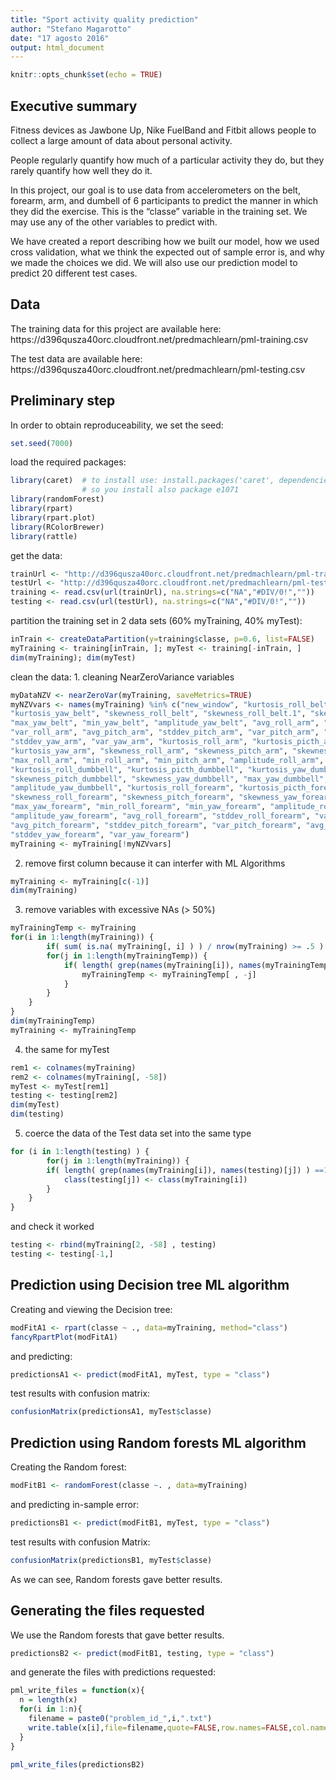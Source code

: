 ---
title: "Sport activity quality prediction"
author: "Stefano Magarotto"
date: "17 agosto 2016"
output: html_document
---

```{r setup, include=FALSE}
knitr::opts_chunk$set(echo = TRUE)
```

## Executive summary 

Fitness devices as Jawbone Up, Nike FuelBand and Fitbit allows people to collect
a large amount of data about personal activity.

People regularly quantify how much of a particular activity they do, but they 
rarely quantify how well they do it. 

In this project, our goal is to use data from accelerometers on the belt, 
forearm, arm, and dumbell of 6 participants to predict the manner in which 
they did the exercise. This is the "classe" variable in the training set. 
We may use any of the other variables to predict with. 

We have created a report describing how we built our model, how we used cross 
validation, what we think the expected out of sample error is, and why we made 
the choices we did. We will also use our prediction model to predict 
20 different test cases.

## Data

The training data for this project are available here: https://d396qusza40orc.cloudfront.net/predmachlearn/pml-training.csv

The test data are available here:
https://d396qusza40orc.cloudfront.net/predmachlearn/pml-testing.csv

## Preliminary step

In order to obtain reproduceability, we set the seed:
```{r}
set.seed(7000)
```

load the required packages:
```{r}
library(caret)  # to install use: install.packages('caret', dependencies = TRUE)
                # so you install also package e1071
library(randomForest)
library(rpart) 
library(rpart.plot) 
library(RColorBrewer)
library(rattle)
```

get the data: 
```{r}
trainUrl <- "http://d396qusza40orc.cloudfront.net/predmachlearn/pml-training.csv"
testUrl <- "http://d396qusza40orc.cloudfront.net/predmachlearn/pml-testing.csv"
training <- read.csv(url(trainUrl), na.strings=c("NA","#DIV/0!",""))
testing <- read.csv(url(testUrl), na.strings=c("NA","#DIV/0!",""))
```

partition the training set in 2 data sets (60% myTraining, 40% myTest):
```{r}
inTrain <- createDataPartition(y=training$classe, p=0.6, list=FALSE)
myTraining <- training[inTrain, ]; myTest <- training[-inTrain, ]
dim(myTraining); dim(myTest)
```

clean the data:
1. cleaning NearZeroVariance variables
```{r}
myDataNZV <- nearZeroVar(myTraining, saveMetrics=TRUE)
myNZVvars <- names(myTraining) %in% c("new_window", "kurtosis_roll_belt", "kurtosis_picth_belt",
"kurtosis_yaw_belt", "skewness_roll_belt", "skewness_roll_belt.1", "skewness_yaw_belt",
"max_yaw_belt", "min_yaw_belt", "amplitude_yaw_belt", "avg_roll_arm", "stddev_roll_arm",
"var_roll_arm", "avg_pitch_arm", "stddev_pitch_arm", "var_pitch_arm", "avg_yaw_arm",
"stddev_yaw_arm", "var_yaw_arm", "kurtosis_roll_arm", "kurtosis_picth_arm",
"kurtosis_yaw_arm", "skewness_roll_arm", "skewness_pitch_arm", "skewness_yaw_arm",
"max_roll_arm", "min_roll_arm", "min_pitch_arm", "amplitude_roll_arm", "amplitude_pitch_arm",
"kurtosis_roll_dumbbell", "kurtosis_picth_dumbbell", "kurtosis_yaw_dumbbell", "skewness_roll_dumbbell",
"skewness_pitch_dumbbell", "skewness_yaw_dumbbell", "max_yaw_dumbbell", "min_yaw_dumbbell",
"amplitude_yaw_dumbbell", "kurtosis_roll_forearm", "kurtosis_picth_forearm", "kurtosis_yaw_forearm",
"skewness_roll_forearm", "skewness_pitch_forearm", "skewness_yaw_forearm", "max_roll_forearm",
"max_yaw_forearm", "min_roll_forearm", "min_yaw_forearm", "amplitude_roll_forearm",
"amplitude_yaw_forearm", "avg_roll_forearm", "stddev_roll_forearm", "var_roll_forearm",
"avg_pitch_forearm", "stddev_pitch_forearm", "var_pitch_forearm", "avg_yaw_forearm",
"stddev_yaw_forearm", "var_yaw_forearm")
myTraining <- myTraining[!myNZVvars]
```

2. remove first column because it can interfer with ML Algorithms
```{r}
myTraining <- myTraining[c(-1)]
dim(myTraining)
```

3. remove variables with excessive NAs (> 50%)
```{r}
myTrainingTemp <- myTraining 
for(i in 1:length(myTraining)) { 
        if( sum( is.na( myTraining[, i] ) ) / nrow(myTraining) >= .5 ) { 
        for(j in 1:length(myTrainingTemp)) {
            if( length( grep(names(myTraining[i]), names(myTrainingTemp)[j]) ) ==1)  { 
                myTrainingTemp <- myTrainingTemp[ , -j] 
            }   
        } 
    }
}
dim(myTrainingTemp)
myTraining <- myTrainingTemp
```

4. the same for myTest
```{r}
rem1 <- colnames(myTraining)
rem2 <- colnames(myTraining[, -58]) 
myTest <- myTest[rem1]
testing <- testing[rem2]
dim(myTest)
dim(testing)
```

5. coerce the data of the Test data set into the same type 
```{r}
for (i in 1:length(testing) ) {
        for(j in 1:length(myTraining)) {
        if( length( grep(names(myTraining[i]), names(testing)[j]) ) ==1)  {
            class(testing[j]) <- class(myTraining[i])
        }      
    }      
}
```

and check it worked
```{r}
testing <- rbind(myTraining[2, -58] , testing) 
testing <- testing[-1,]
```

## Prediction using Decision tree ML algorithm

Creating and viewing the Decision tree:
```{r}
modFitA1 <- rpart(classe ~ ., data=myTraining, method="class")
fancyRpartPlot(modFitA1)
```

and predicting:
```{r}
predictionsA1 <- predict(modFitA1, myTest, type = "class")
```

test results with confusion matrix:
```{r}
confusionMatrix(predictionsA1, myTest$classe)
```

## Prediction using Random forests ML algorithm

Creating the Random forest:
```{r}
modFitB1 <- randomForest(classe ~. , data=myTraining)
```

and predicting in-sample error:
```{r}
predictionsB1 <- predict(modFitB1, myTest, type = "class")
```

test results with confusion Matrix:
```{r}
confusionMatrix(predictionsB1, myTest$classe)
```

As we can see, Random forests gave better results.

## Generating the files requested

We use the Random forests that gave better results.
```{r}
predictionsB2 <- predict(modFitB1, testing, type = "class")
```

and generate the files with predictions requested:
```{r}
pml_write_files = function(x){
  n = length(x)
  for(i in 1:n){
    filename = paste0("problem_id_",i,".txt")
    write.table(x[i],file=filename,quote=FALSE,row.names=FALSE,col.names=FALSE)
  }
}

pml_write_files(predictionsB2)
```

